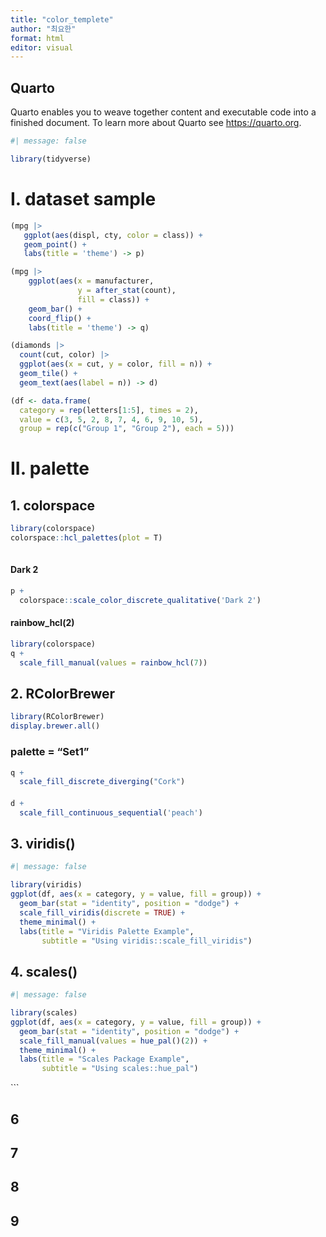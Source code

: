 ```yaml
---
title: "color_templete"
author: "최요한"
format: html
editor: visual
---
```


## Quarto

Quarto enables you to weave together content and executable code into a finished document. To learn more about Quarto see <https://quarto.org>.

```r
#| message: false

library(tidyverse)

```

# I. dataset sample

```r

(mpg |> 
   ggplot(aes(displ, cty, color = class)) +
   geom_point() +
   labs(title = 'theme') -> p)

(mpg |> 
    ggplot(aes(x = manufacturer, 
               y = after_stat(count), 
               fill = class)) +
    geom_bar() +
    coord_flip() +
    labs(title = 'theme') -> q)

(diamonds |>
  count(cut, color) |> 
  ggplot(aes(x = cut, y = color, fill = n)) +
  geom_tile() +
  geom_text(aes(label = n)) -> d)

(df <- data.frame(
  category = rep(letters[1:5], times = 2),
  value = c(3, 5, 2, 8, 7, 4, 6, 9, 10, 5),
  group = rep(c("Group 1", "Group 2"), each = 5)))

```

# II. palette

## 1. colorspace

```r

library(colorspace)
colorspace::hcl_palettes(plot = T)
  
```

#### Dark 2

```r
p +
  colorspace::scale_color_discrete_qualitative('Dark 2')

```

#### rainbow_hcl(2)

```r

library(colorspace)
q + 
  scale_fill_manual(values = rainbow_hcl(7))

```

## 2. RColorBrewer

```r

library(RColorBrewer)
display.brewer.all()

```

### palette = "Set1"

```r

q +
  scale_fill_discrete_diverging("Cork")

```

#### 

```r

d +
  scale_fill_continuous_sequential('peach') 

```

## 3. viridis()

```r
#| message: false

library(viridis)
ggplot(df, aes(x = category, y = value, fill = group)) +
  geom_bar(stat = "identity", position = "dodge") +
  scale_fill_viridis(discrete = TRUE) +  
  theme_minimal() +
  labs(title = "Viridis Palette Example", 
       subtitle = "Using viridis::scale_fill_viridis")


```

## 4. scales()

```r
#| message: false

library(scales)
ggplot(df, aes(x = category, y = value, fill = group)) +
  geom_bar(stat = "identity", position = "dodge") +
  scale_fill_manual(values = hue_pal()(2)) +
  theme_minimal() +
  labs(title = "Scales Package Example", 
       subtitle = "Using scales::hue_pal")


```

\`\`\`

## 6

## 7

## 8

## 9
